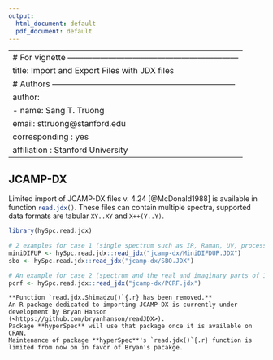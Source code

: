 ```yaml
---
output:
  html_document: default
  pdf_document: default
---
```


---
# For vignette ---------------------------------------------------------------
title:       Import and Export Files with JDX files
# Authors --------------------------------------------------------------------
author:
  - name: Sang T. Truong
    email: sttruong@stanford.edu
    corresponding : yes
    affiliation   : Stanford University
---

## JCAMP-DX {#sec:jcamp-dx}

\index{ASCII!JCAMP-DX}
\index{JCAMP-DX!ASCII}
\index{jdx|see{JCAMP-DX}}
\index{JCAMP-DX!ASCII}

<!-- % {#sec:read.jdx} -->
\index{JCAMP-DX!Shimadzu} \index{Shimadzu!GC-MS}
\index{Shimadzu!JCAMP-DX} \index{JCAMP-DX!PerkinElmer} \index{PerkinElmer!JCAMP-DX}
\index{PerkinElmer!Infrared} \index{Infrared!PerkinElmer}
\index{JCAMP-DX!Infrared} \index{Infrared!JCAMP-DX}
<!-- % -->

Limited import of JCAMP-DX files v. 4.24 [@McDonald1988] is available in function `read.jdx()`{.r}.
These files can contain multiple spectra, supported data formats are tabular `XY..XY` and `X++(Y..Y)`.

```r
library(hySpc.read.jdx)

# 2 examples for case 1 (single spectrum such as IR, Raman, UV, processed/real 1D NMR, etc)
miniDIFUP <- hySpc.read.jdx::read_jdx("jcamp-dx/MiniDIFDUP.JDX")
sbo <- hySpc.read.jdx::read_jdx("jcamp-dx/SBO.JDX")

# An example for case 2 (spectrum and the real and imaginary parts of 1D NMR spectrum)
pcrf <- hySpc.read.jdx::read_jdx("jcamp-dx/PCRF.jdx")
```

```block
**Function `read.jdx.Shimadzu()`{.r} has been removed.**
An R package dedicated to importing JCAMP-DX is currently under development by Bryan Hanson
(<https://github.com/bryanhanson/readJDX>).
Package **hyperSpec** will use that package once it is available on CRAN.
Maintenance of package **hyperSpec**'s `read.jdx()`{.r} function is limited from now on in favor of Bryan's pacakge.
```

